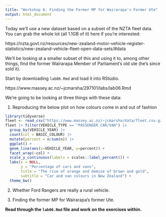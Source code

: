 ```yaml
---
title: "Workshop 6: Finding the Former MP for Wairarapa's Former Ute"
output: html_document
---
```


Today we'll use a new dataset based on a subset of the NZTA fleet data. You can grab the whole lot (all 1.1GB of it) here if you're interested:

https://nzta.govt.nz/resources/new-zealand-motor-vehicle-register-statistics/new-zealand-vehicle-fleet-open-data-sets/#data

We'll be looking at a smaller subset of this and using it to, among other things, find the former Wairarapa Member of Parliament's old ute (he's since sold it).

Start by downloading `lab06.Rmd` and load it into RStudio.

https://www.massey.ac.nz/~jcmarsha/297101/labs/lab06.Rmd

We're going to be looking at three things with these data:

1. Reproducing the below plot on how colours come in and out of fashion

```r
library(tidyverse)
fleet <- read_csv("https://www.massey.ac.nz/~jcmarsha/data/fleet.csv.gz")
fleet |> filter(VEHICLE_TYPE == "PASSENGER CAR/VAN") |>
  group_by(VEHICLE_YEAR) |>
  count(col = BASIC_COLOUR) |>
  mutate(percent = n/sum(n)) |>
  ggplot() +
  geom_line(aes(x=VEHICLE_YEAR, y=percent)) +
  facet_wrap(~col) +
  scale_y_continuous(labels = scales::label_percent()) +
  labs(x = NULL,
       y = "Percentage of cars and vans",
       title = "The rise of orange and demise of brown and gold",
       subtitle = "Car and van colours in New Zealand") +
  theme_bw()
```

2. Whether Ford Rangers are really a rural vehicle.

3. Finding the former MP for Wairarapa's former Ute.

**Read through the `lab06.Rmd` file and work on the exercises within.**
